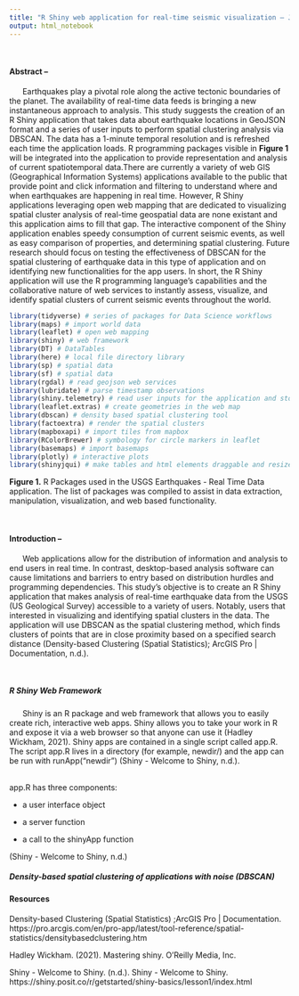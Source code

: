 ```yaml
---
title: "R Shiny web application for real-time seismic visualization – Jack Colpitt"
output: html_notebook
---
```

<br />

#### **Abstract --**     
    
|       Earthquakes play a pivotal role along the active tectonic boundaries of the planet. The availability of real-time data feeds is bringing a new instantaneous approach to analysis. This study suggests the creation of an R Shiny application that takes data about earthquake locations in GeoJSON format and a series of user inputs to perform spatial clustering analysis via DBSCAN. The data has a 1-minute temporal resolution and is refreshed each time the application loads. R programming packages visible in **Figure 1** will be integrated into the application to provide representation and analysis of current spatiotemporal data.There are currently a variety of web GIS (Geographical Information Systems) applications available to the public that provide point and click information and filtering to understand where and when earthquakes are happening in real time. However, R Shiny applications leveraging open web mapping that are dedicated to visualizing spatial cluster analysis of real-time geospatial data are none existant and this application aims to fill that gap. The interactive component of the Shiny application enables speedy consumption of current seismic events, as well as easy comparison of properties, and determining spatial clustering. Future research should focus on testing the effectiveness of DBSCAN for the spatial clustering of earthquake data in this type of application and on identifying new functionalities for the app users. In short, the R Shiny application will use the R programming language's capabilities and the collaborative nature of web services to instantly assess, visualize, and identify spatial clusters of current seismic events throughout the world.

```r
library(tidyverse) # series of packages for Data Science workflows
library(maps) # import world data
library(leaflet) # open web mapping
library(shiny) # web framework
library(DT) # DataTables
library(here) # local file directory library
library(sp) # spatial data
library(sf) # spatial data
library(rgdal) # read geojson web services
library(lubridate) # parse timestamp observations
library(shiny.telemetry) # read user inputs for the application and store in a local sqlite3 database
library(leaflet.extras) # create geometries in the web map
library(dbscan) # density based spatial clustering tool
library(factoextra) # render the spatial clusters
library(mapboxapi) # import tiles from mapbox
library(RColorBrewer) # symbology for circle markers in leaflet
library(basemaps) # import basemaps
library(plotly) # interactive plots
library(shinyjqui) # make tables and html elements draggable and resizeable
```

**Figure 1.** R Packages used in the USGS Earthquakes - Real Time Data application. The list of packages was compiled to assist in data extraction, manipulation, visualization, and web based functionality.

<br />

#### **Introduction --** 

|       Web applications allow for the distribution of information and analysis to end users in real time. In contrast, desktop-based analysis software can cause limitations and barriers to entry based on distribution hurdles and programming dependencies. This study's objective is to create an R Shiny application that makes analysis of real-time earthquake data from the USGS (US Geological Survey) accessible to a variety of users. Notably, users that interested in visualizing and identifying spatial clusters in the data. The application will use DBSCAN as the spatial clustering method, which finds clusters of points that are in close proximity based on a specified search distance (Density-based Clustering (Spatial Statistics); ArcGIS Pro | Documentation, n.d.).

<br />

##### **R Shiny Web Framework**

|       Shiny is an R package and web framework that allows you to easily create rich, interactive web apps. Shiny allows you to take your work in R and expose it via a web browser so that anyone can use it (Hadley Wickham, 2021). Shiny apps are contained in a single script called app.R. The script app.R lives in a directory (for example, newdir/) and the app can be run with runApp("newdir") (Shiny - Welcome to Shiny, n.d.).
<br />
app.R has three components:

* a user interface object

* a server function

* a call to the shinyApp function

(Shiny - Welcome to Shiny, n.d.)
        
##### **Density-based spatial clustering of applications with noise (DBSCAN)**





#### **Resources**

Density-based Clustering (Spatial Statistics) ;ArcGIS Pro | Documentation. https://pro.arcgis.com/en/pro-app/latest/tool-reference/spatial-statistics/densitybasedclustering.htm

Hadley Wickham. (2021). Mastering shiny. O’Reilly Media, Inc.  

Shiny - Welcome to Shiny. (n.d.). Shiny - Welcome to Shiny. https://shiny.posit.co/r/getstarted/shiny-basics/lesson1/index.html